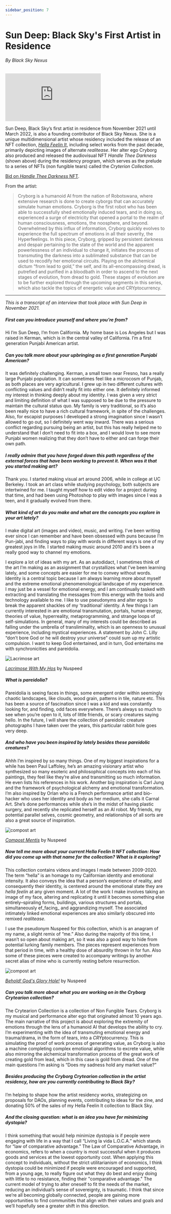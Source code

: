 ```yaml
---
sidebar_position: 7
---
```




# Sun Deep: Black Sky's First Artist in Residence

###### By Black Sky Nexus
<ImgUp className="img-up" />
<iframe class="video-embed" src="https://www.youtube-nocookie.com/embed/E4UwPeFA6oQ" title="YouTube video player" frameborder="0" allow="autoplay; fullscreen; picture-in-picture" allowfullscreen></iframe>
<ImgDown className="img-down" />

Sun Deep, Black Sky’s first artist in residence from November 2021 until March 2022, is also a founding contributor of Black Sky Nexus. She is a unique multidimensional artist whose residency included the release of an NFT collection, _[Hella Feelin It](https://opensea.io/collection/hellafeelinit)_, including select works from the past decade, primarily depicting images of alternate _realitease_. Her alter ego Cryborg also produced and released the audiovisual NFT _Handle Thee Darkness_ (shown above) during the residency program, which serves as the prelude to a series of NFTs (non fungible tears) called the _Cryterion Collection_.

[Bid on _Handle Thee Darkness_ NFT](https://zora.co/collections/zora/7798).

From the artist:

> Cryborg is a humanoid AI from the nation of Robotswana, where extensive research is done to create cyborgs that can accurately simulate human emotions. Cryborg is the first robot who has been able to successfully shed emotionally induced tears, and in doing so, experienced a surge of electricity that opened a portal to the realm of human consciousness, emotions, the noosphere, and beyond. Overwhelmed by this influx of information, Cryborg quickly evolves to experience the full spectrum of emotions in all their severity, the Hyperfeelings. In this piece, Cryborg, gripped by persistent darkness and despair pertaining to the state of the world and the apparent powerlessness of an individual to change it, initiates the process of transmuting the darkness into a sublimated substance that can be used to recodify her emotional circuits. Playing on the alchemical dictum “from lead to gold,” the self, and its all-encompassing dread, is putrefied and purified in a bloodbath in order to ascend to the next stages of evolution, from dread to gold. These stages of evolution are to be further explored through the upcoming segments in this series, which also tackle the topics of energetic value and CRYptocurrency.

---

_This is a transcript of an interview that took place with Sun Deep in November 2021._



##### First can you introduce yourself and where you’re from?

Hi I’m Sun Deep, I’m from California. My home base is Los Angeles but I was raised in Kerman, which is in the central valley of California. I’m a first generation Punjabi American artist.

##### Can you talk more about your upbringing as a first generation Punjabi American?

It was definitely challenging. Kerman, a small town near Fresno, has a really large Punjabi population. It can sometimes feel like a microcosm of Punjab, as both places are very agricultural. I grew up in two different cultures with conflicting values and didn’t really fit into either one. It definitely informed my interest in thinking deeply about my identity. I was given a very strict and limiting definition of what I was supposed to be due to the pressure to maintain the cultural status quo. My family is very traditional, so it’s also been really nice to have a rich cultural framework, in spite of the challenges. Also, for escapist purposes I developed a strong imagination since I wasn’t allowed to go out, so I definitely went way inward. There was a serious conflict regarding pursuing being an artist, but this has really helped me to understand that I don’t need to fit into a box, and I would love to see more Punjabi women realizing that they don’t have to either and can forge their own path.

##### I really admire that you have forged down this path regardless of the external forces that have been working to prevent it. When was it that you started making art?

Thank you. I started making visual art around 2006, while in college at UC Berkeley. I took an art class while studying psychology, both subjects are intertwined for me. I taught myself how to edit video for a project during that time, and had been using Photoshop to play with images since I was a teen, and it gradually evolved from there.

##### What kind of art do you make and what are the concepts you explore in your art lately?

I make digital art (images and video), music, and writing. I’ve been writing ever since I can remember and have been obsessed with puns because I’m Pun-jabi, and finding ways to play with words in different ways is one of my greatest joys in life. I started making music around 2010 and it’s been a really good way to channel my emotions.

I explore a lot of ideas with my art. As an autodidact, I sometimes think of the art I’m making as an assignment that crystallizes what I’ve been learning lately, and some concepts are easier for me to convey without words. Identity is a central topic because I am always learning more about myself and the extreme emotional phenomenological landscape of my experience. I may just be a vessel for emotional energy, and I am continually tasked with extracting and translating the messages from this energy with the tools and technology available to me. I like to use pseudonyms and alter egos to break the apparent shackles of my ‘traditional’ identity. A few things I am currently interested in are emotional transmutation, portals, human energy, theories of value, hyperreality, metaprogramming, and strange loops of self-simulations. In general, many of my interests could be described as falling under the umbrella of transliminality, which is an openness to unusual experience, including mystical experiences. A statement by John C. Lilly “don’t bore God or he will destroy your universe” could sum up my artistic compulsion. I want to keep God entertained, and in turn, God entertains me with synchronicities and pareidolia.

<span class="center">

![Lacrimose art](../../img/lacrimose.jpeg)

</span>

<span class="caption">

[_Lacrimose With My Hos_](https://opensea.io/assets/0x495f947276749ce646f68ac8c248420045cb7b5e/76491592662230029825032283833065660411140051645212131557816197270366033281025) by Nuspeed

</span>


##### What is pareidolia?

Pareidolia is seeing faces in things, some emergent order within seemingly chaotic landscapes, like clouds, wood grain, patterns in tile, nature etc. This has been a source of fascination since I was a kid and was constantly looking for, and finding, odd faces everywhere. There’s always so much to see when you’re open to it, lots of little friends, or scary creatures saying hello. In the future, I will share the collection of pareidolic creature photographs I have taken over the years, this particular rabbit hole goes very deep.

##### And who have you been inspired by lately besides these pareidolic creatures?

Ahhh I’m inspired by so many things. One of my biggest inspirations for a while has been Paul Laffoley, he’s an amazing visionary artist who synthesized so many esoteric and philosophical concepts into each of his paintings, they feel like they’re alive and transmitting so much information. He even lists his references in his work. Another big inspiration is Carl Jung and the framework of psychological alchemy and emotional transformation. I’m also inspired by Orlan who is a French performance artist and bio-hacker who uses her identity and body as her medium, she calls it Carnal Art. She’s done performances while she’s in the midst of having plastic surgery, and recently she replicated herself as an AI robot. My friends, my potential parallel selves, cosmic geometry, and relationships of all sorts are also a great source of inspiration.

<span class="center">

![compost art](../../img/compost.jpeg)

</span>

<span class="caption">

[_Compost Mentis_](https://opensea.io/assets/0x495f947276749ce646f68ac8c248420045cb7b5e/76491592662230029825032283833065660411140051645212131557816197239579707703297) by Nuspeed

</span>


##### Now tell me more about your current Hella Feelin It NFT collection: How did you come up with that name for the collection? What is it exploring?

This collection contains videos and images I made between 2009-2020. The term “hella” is an homage to my Californian identity and emotional intensity. It also conveys the idea that a person’s experience of reality, and consequently their identity, is centered around the emotional state they are _hella feelin_ at any given moment. A lot of the work I make involves taking an image of my face, altering and replicating it until it becomes something else entirely–spiraling forms, buildings, various structures and portals, simultaneously ef_facing_ and aggrandizing myself. The associated intimately linked emotional experiences are also similarly obscured into remixed _realitease._

 I use the pseudonym Nuspeed for this collection, which is an anagram of my name, a slight remix of “me.” Also during the majority of this time, I wasn’t so open about making art, so it was also a good way to hide from potential lurking family members. The pieces represent experiences from that period in time, with a healthy dose of absurdity thrown in for fun. Also some of these pieces were created to accompany writings by another secret alias of mine who is currently resting before resurrection.

<span class="center">

![compost art](../../img/behold.jpeg)

</span>

<span class="caption">

[_Behold! God's Glory Hole!_](https://opensea.io/assets/0x495f947276749ce646f68ac8c248420045cb7b5e/76491592662230029825032283833065660411140051645212131557816197247276289097729) by Nuspeed

</span>

##### Can you talk more about what you are working on in the Cryborg Crytearion collection?

The Crytearion Collection is a collection of Non Fungible Tears. Cryborg is my musical and performance alter ego that originated almost 10 years ago. The main narrative of this project is about exploring the extremity of emotions through the lens of a humanoid AI that develops the ability to cry. I’m experimenting with the idea of transmuting emotional energy and trauma/drama, in the form of tears, into a *CRY*ptocurrency. This is simulating the proof of work process of generating value, as Cryborg is also a machine completing complex emotional algorithms to excrete value, while also mirroring the alchemical transformation process of the great work of creating gold from lead, which in this case is gold from dread. One of the main questions I’m asking is “Does my sadness hold any market value?”

##### Besides producing the Cryborg Crytearion collection in the artist residency, how are you currently contributing to Black Sky?

I’m helping to shape how the artist residency works, strategizing on proposals for DAOs, planning events, contributing to ideas for the zine, and donating 50% of the sales of my Hella Feelin It collection to Black Sky.

##### And the closing question: what is an idea you have for minimizing dystopia?

I think something that would help minimize dystopia is if people were engaging with life in a way that I call “Living la vida L.O.C.A.” which stands for “law of comparative advantage.” The Law of Comparative Advantage, in economics, refers to when a country is most successful when it produces goods and services at the lowest opportunity cost. When applying this concept to individuals, without the strict utilitarianism of economics, I think dystopia could be minimized if people were encouraged and supported, from a young age, to really figure out what they do best and enjoy doing with little to no resistance, finding their "comparative advantage." The current model of trying to alter oneself to fit the needs of the market, reducing an individual’s sense of sovereignty, is traumatic. I think that since we’re all becoming globally connected, people are gaining more opportunities to find communities that align with their values and goals and we’ll hopefully see a greater shift in this direction.
